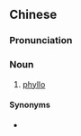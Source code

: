 {{also|千层皮}}
==Chinese==
{{zh-forms|s=千层皮|type=21}}

===Pronunciation===
{{zh-pron
|m=qiāncéngpí
|mn=chhian-têng-phôe/chhian-têng-phê
|cat=n
}}

===Noun===
{{zh-noun}}

# [[phyllo]]

====Synonyms====
* {{zh-l|千層酥皮}}